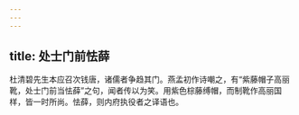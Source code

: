 ```yaml
---
---
---
```

title: 处士门前怯薛
---




杜清碧先生本应召次钱唐，诸儒者争趋其门。燕孟初作诗嘲之，有“紫藤帽子高丽靴，处士门前当怯薛”之句，闻者传以为笑。用紫色棕藤缚帽，而制靴作高丽国样，皆一时所尚。怯薛，则内府执役者之译语也。